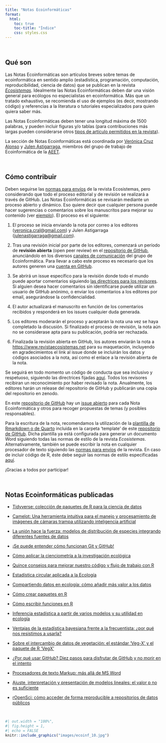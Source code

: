 ```yaml
---
title: "Notas Ecoinformáticas"
format:
  html:
    toc: true
    toc-title: "Índice"
    css: styles.css
---
```


<br>

## Qué son

Las Notas Ecoinformáticas son artículos breves sobre temas de ecoinformática en sentido amplio (estadística, programación, computación, reproducibilidad, ciencia de datos) que se publican en la revista [*Ecosistemas*](http://www.revistaecosistemas.net). Idealmente las Notas Ecoinformáticas deben dar una visión general para ecólogos no especialistas en ecoinformática. Más que un tratado exhaustivo, se recomienda el uso de ejemplos (es decir, mostrando código) y referencias a la literatura o tutoriales especializados para quien quiera saber más.

Las Notas Ecoinformáticas deben tener una longitud máxima de 1500 palabras, y pueden incluir figuras y/o tablas (para contribuciones más largas pueden considerarse otros [tipos de artículo permitidos en la revista](http://www.revistaecosistemas.net/index.php/ecosistemas/about/submissions#authorGuidelines)).

La sección de Notas Ecoinformáticas está coordinada por [Verónica Cruz Alonso](https://x.com/Veruitter) y [Julen Astigarraga](https://bsky.app/profile/julenastigarraga.bsky.social), miembros del grupo de trabajo de Ecoinformática de la [AEET](http://www.aeet.org).

<br>

## Cómo contribuir

Deben seguirse las [normas para envíos](http://www.revistaecosistemas.net/index.php/ecosistemas/about/submissions#authorGuidelines) de la revista Ecosistemas, pero considerando que todo el proceso editorial y de revisión se realizará a través de GitHub. Las Notas Ecoinformáticas se revisarán mediante un proceso abierto y dinámico. Eso quiere decir que cualquier persona puede hacer sugerencias o comentarios sobre los manuscritos para mejorar su contenido (ver [ejemplo](https://github.com/ecoinfAEET/Notas_Ecosistemas/issues/4)). El proceso es el siguiente:

1)  El proceso se inicia enviando la nota por correo a los editores ([veronica.cral\@gmail.com](mailto:veronica.cral@gmail.com){.email}) y Julen Astigarraga ([julenastigarraga\@gmail.com](mailto:julenastigarraga@gmail.com){.email}).

2)  Tras una revisión inicial por parte de los editores, comenzará un período de **revisión abierta** (open peer review) en el [repositorio de GitHub](https://github.com/ecoinfAEET/Notas_Ecosistemas), anunciándolo en los diversos [canales de comunicación](https://ecoinfaeet.github.io/new_website/) del grupo de Ecoinformática. Para llevar a cabo este proceso es necesario que los autores generen una [cuenta en GitHub](https://github.com/).

3)  Se abrirá un issue específico para la revisión donde todo el mundo puede aportar comentarios siguiendo [las directrices para los revisores](https://github.com/ecoinfAEET/Notas_Ecosistemas/blob/master/directrices_revisores.MD). Si alguien desea hacer comentarios sin identificarse puede utilizar un usuario de GitHub anónimo, o enviar los comentarios a los editores por email, asegurándose la confidencialidad.

4)  El autor actualizará el manuscrito en función de los comentarios recibidos y responderá en los issues cualquier duda generada.

5)  Los editores moderarán el proceso y aceptarán la nota una vez se haya completado la discusión. Si finalizado el proceso de revisión, la nota aún no se considerase apta para su publicación, podría ser rechazada.

6)  Finalizada la revisión abierta en GitHub, los autores enviarán la nota a <https://www.revistaecosistemas.net> para su maquetación, incluyendo en agradecimientos el link al issue donde se incluirán los datos y códigos asociados a la nota, así como el enlace a la revisión abierta de la nota.

Se seguirá en todo momento un código de conducta que sea inclusivo y respetuoso, siguiendo las directrices fijadas [aquí](https://ropensci.org/code-of-conduct/). Todos los revisores recibiran un reconocimiento por haber revisado la nota. Anualmente, los editores harán un release del repositorio de GitHub y publicarán una copia del repositorio en zenodo.

En este [repositorio de GitHub](https://github.com/ecoinfAEET/Notas_Ecosistemas) hay un [issue abierto](https://github.com/ecoinfAEET/Notas_Ecosistemas/issues/1) para cada Nota Ecoinformática y otros para recoger propuestas de temas (y posibles responsables).

Para la escritura de la nota, recomendamos la utilización de la [plantilla de Rmarkdown o de Quarto](https://github.com/ecoinfAEET/Notas_Ecosistemas/tree/master/template) incluida en la carpeta 'template' de este [repositorio de GitHub](https://github.com/ecoinfAEET/Notas_Ecosistemas). Dicha plantilla ya está configurada para generar un documento Word siguiendo todas las normas de estilo de la revista *Ecosistemas*. Alternativamente, también se puede escribir la nota en cualquier procesador de texto siguiendo las [normas para envíos](http://www.revistaecosistemas.net/index.php/ecosistemas/about/submissions#authorGuidelines) de la revista. En caso de incluir código de R, éste debe seguir las normas de estilo especificadas [aquí](http://adv-r.had.co.nz/Style.html).

¡Gracias a todos por participar!

<br>

## Notas Ecoinformáticas publicadas

-   [Tidyverse: colección de paquetes de R para la ciencia de datos](https://doi.org/10.7818/ECOS.2745)

-   [Camelot: Una herramienta intuitiva para el manejo y procesamiento de imágenes de cámaras trampa utilizando inteligencia artificial](https://doi.org/10.7818/ECOS.2797)

-   [La unión hace la fuerza: modelos de distribución de especies integrando diferentes fuentes de datos](https://doi.org/10.7818/ECOS.2527)

-   [¡Se puede entender cómo funcionan Git y GitHub!](https://doi.org/10.7818/ECOS.2332)

-   [Cómo aplicar la cienciometría a la investigación ecológica](https://doi.org/10.7818/ECOS.2256)

-   [Quince consejos para mejorar nuestro código y flujo de trabajo con R](https://doi.org/10.7818/ECOS.2129)

-   [Estadística circular aplicada a la Ecología](https://doi.org/10.7818/ECOS.1995)

-   [Compartiendo datos en ecología: cómo añadir más valor a los datos](https://doi.org/10.7818/ECOS.1838)

-   [Cómo crear paquetes en R](https://doi.org/10.7818/ECOS.1948)

-   [Cómo escribir funciones en R](https://doi.org/10.7818/ECOS.1880)

-   [Inferencia estadística a partir de varios modelos y su utilidad en ecología](https://doi.org/10.7818/ECOS.1699)

-   [Ventajas de la estadística bayesiana frente a la frecuentista: ¿por qué nos resistimos a usarla?](https://doi.org/10.7818/ECOS.1591)

-   [Sobre el intercambio de datos de vegetación: el estándar 'Veg-X' y el paquete de R 'VegX'](https://doi.org/10.7818/ECOS.1570)

-   [¿Por qué usar GitHub? Diez pasos para disfrutar de GitHub y no morir en el intento](https://www.revistaecosistemas.net/index.php/ecosistemas/article/view/1604)

-   [Procesadores de texto Markup: más allá de MS Word](https://doi.org/10.7818/ECOS.2017.26-3.14)

-   [Ajuste, interpretación y presentación de modelos lineales: el valor p no es suficiente](https://doi.org/10.7818/ECOS.2017.26-2.08)

-   [rOpenSci: cómo acceder de forma reproducible a repositorios de datos públicos](https://doi.org/10.7818/ECOS.2017.26-1.20)

<br>

```r
#| out.width = "100%",
#| fig.height = 1,
#| echo = FALSE
knitr::include_graphics("images/ecoinf_10.jpg")
```
